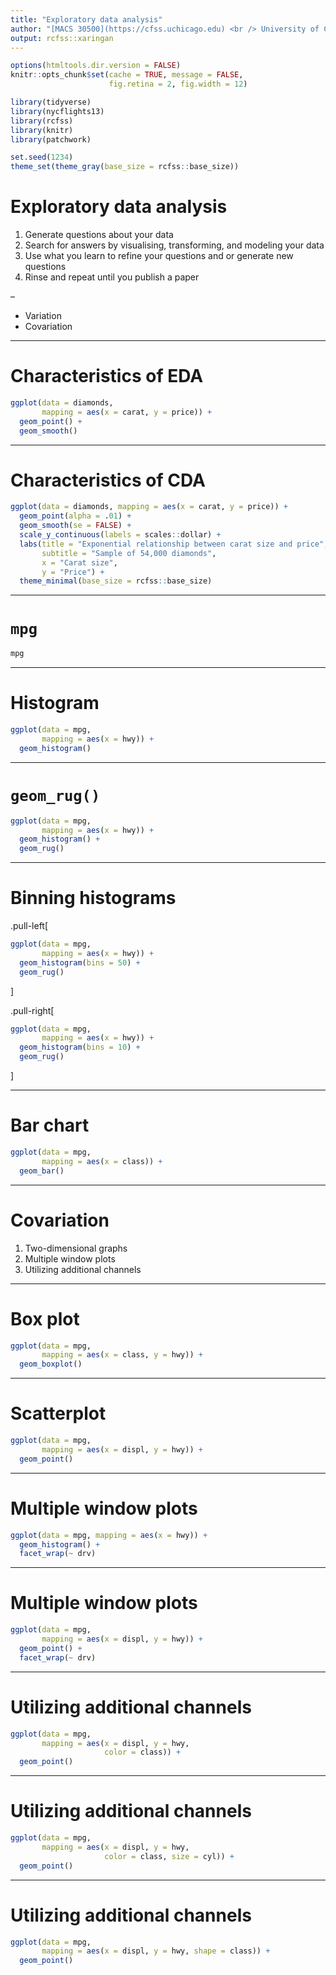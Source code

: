 ```yaml
---
title: "Exploratory data analysis"
author: "[MACS 30500](https://cfss.uchicago.edu) <br /> University of Chicago"
output: rcfss::xaringan
---
```


```r
options(htmltools.dir.version = FALSE)
knitr::opts_chunk$set(cache = TRUE, message = FALSE,
                      fig.retina = 2, fig.width = 12)

library(tidyverse)
library(nycflights13)
library(rcfss)
library(knitr)
library(patchwork)

set.seed(1234)
theme_set(theme_gray(base_size = rcfss::base_size))
```

# Exploratory data analysis

1. Generate questions about your data
1. Search for answers by visualising, transforming, and modeling your data
1. Use what you learn to refine your questions and or generate new questions
1. Rinse and repeat until you publish a paper

--

* Variation
* Covariation

---

# Characteristics of EDA

```r
ggplot(data = diamonds,
       mapping = aes(x = carat, y = price)) +
  geom_point() +
  geom_smooth()
```

---

# Characteristics of CDA

```r
ggplot(data = diamonds, mapping = aes(x = carat, y = price)) +
  geom_point(alpha = .01) +
  geom_smooth(se = FALSE) +
  scale_y_continuous(labels = scales::dollar) +
  labs(title = "Exponential relationship between carat size and price",
       subtitle = "Sample of 54,000 diamonds",
       x = "Carat size",
       y = "Price") +
  theme_minimal(base_size = rcfss::base_size)
```

---

# `mpg`

```r
mpg
```

---

# Histogram

```r
ggplot(data = mpg,
       mapping = aes(x = hwy)) +
  geom_histogram()
```

---

# `geom_rug()`

```r
ggplot(data = mpg,
       mapping = aes(x = hwy)) +
  geom_histogram() +
  geom_rug()
```

---

# Binning histograms

.pull-left[

```r
ggplot(data = mpg,
       mapping = aes(x = hwy)) +
  geom_histogram(bins = 50) +
  geom_rug()
```

]

.pull-right[

```r
ggplot(data = mpg,
       mapping = aes(x = hwy)) +
  geom_histogram(bins = 10) +
  geom_rug()
```

]



---

# Bar chart

```r
ggplot(data = mpg,
       mapping = aes(x = class)) +
  geom_bar()
```

---

# Covariation

1. Two-dimensional graphs
1. Multiple window plots
1. Utilizing additional channels

---

# Box plot

```r
ggplot(data = mpg,
       mapping = aes(x = class, y = hwy)) +
  geom_boxplot()
```

---

# Scatterplot

```r
ggplot(data = mpg,
       mapping = aes(x = displ, y = hwy)) +
  geom_point()
```

---

# Multiple window plots

```r
ggplot(data = mpg, mapping = aes(x = hwy)) +
  geom_histogram() +
  facet_wrap(~ drv)
```

---

# Multiple window plots

```r
ggplot(data = mpg,
       mapping = aes(x = displ, y = hwy)) +
  geom_point() +
  facet_wrap(~ drv)
```

---

# Utilizing additional channels

```r
ggplot(data = mpg,
       mapping = aes(x = displ, y = hwy,
                     color = class)) +
  geom_point()
```

---

# Utilizing additional channels

```r
ggplot(data = mpg,
       mapping = aes(x = displ, y = hwy,
                     color = class, size = cyl)) +
  geom_point()
```

---

# Utilizing additional channels

```r
ggplot(data = mpg,
       mapping = aes(x = displ, y = hwy, shape = class)) +
  geom_point()
```
